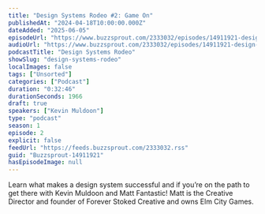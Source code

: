 ```yaml
---
title: "Design Systems Rodeo #2: Game On"
publishedAt: "2024-04-18T10:00:00.000Z"
dateAdded: "2025-06-05"
episodeUrl: "https://www.buzzsprout.com/2333032/episodes/14911921-design-systems-rodeo-2-game-on.mp3"
audioUrl: "https://www.buzzsprout.com/2333032/episodes/14911921-design-systems-rodeo-2-game-on.mp3"
podcastTitle: "Design Systems Rodeo"
showSlug: "design-systems-rodeo"
localImages: false
tags: ["Unsorted"]
categories: ["Podcast"]
duration: "0:32:46"
durationSeconds: 1966
draft: true
speakers: ["Kevin Muldoon"]
type: "podcast"
season: 1
episode: 2
explicit: false
feedUrl: "https://feeds.buzzsprout.com/2333032.rss"
guid: "Buzzsprout-14911921"
hasEpisodeImage: null
---
```

Learn what makes a design system successful and if you’re on the path to get there with Kevin Muldoon and Matt Fantastic! Matt is the Creative Director and founder of Forever Stoked Creative and owns Elm City Games.
